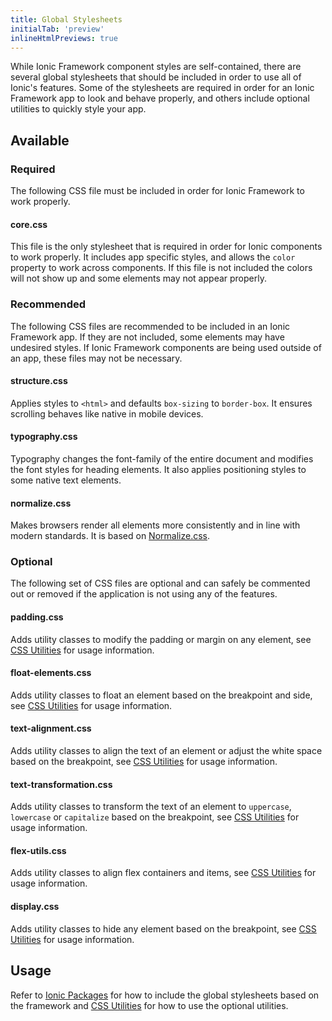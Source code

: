 ```yaml
---
title: Global Stylesheets
initialTab: 'preview'
inlineHtmlPreviews: true
---
```


<head>
  <title>Global Stylesheet: Styled CSS Component Options for Ionic Apps</title>
  <meta
    name="description"
    content="While Ionic component styles are self-contained, there are several global stylesheets and CSS options to include to utilize all features. Read to learn more."
  />
</head>

While Ionic Framework component styles are self-contained, there are several global stylesheets that should be included in order to use all of Ionic's features. Some of the stylesheets are required in order for an Ionic Framework app to look and behave properly, and others include optional utilities to quickly style your app.

## Available

### Required

The following CSS file must be included in order for Ionic Framework to work properly.

#### core.css

This file is the only stylesheet that is required in order for Ionic components to work properly. It includes app specific styles, and allows the `color` property to work across components. If this file is not included the colors will not show up and some elements may not appear properly.

### Recommended

The following CSS files are recommended to be included in an Ionic Framework app. If they are not included, some elements may have undesired styles. If Ionic Framework components are being used outside of an app, these files may not be necessary.

#### structure.css

Applies styles to `<html>` and defaults `box-sizing` to `border-box`. It ensures scrolling behaves like native in mobile devices.

#### typography.css

Typography changes the font-family of the entire document and modifies the font styles for heading elements. It also applies positioning styles to some native text elements.

#### normalize.css

Makes browsers render all elements more consistently and in line with modern standards. It is based on [Normalize.css](https://necolas.github.io/normalize.css/).

### Optional

The following set of CSS files are optional and can safely be commented out or removed if the application is not using any of the features.

#### padding.css

Adds utility classes to modify the padding or margin on any element, see [CSS Utilities](css-utilities.mdx#content-space) for usage information.

#### float-elements.css

Adds utility classes to float an element based on the breakpoint and side, see [CSS Utilities](css-utilities.mdx#element-placement) for usage information.

#### text-alignment.css

Adds utility classes to align the text of an element or adjust the white space based on the breakpoint, see [CSS Utilities](css-utilities.mdx#text-alignment) for usage information.

#### text-transformation.css

Adds utility classes to transform the text of an element to `uppercase`, `lowercase` or `capitalize` based on the breakpoint, see [CSS Utilities](css-utilities.mdx#text-transformation) for usage information.

#### flex-utils.css

Adds utility classes to align flex containers and items, see [CSS Utilities](css-utilities.mdx#flex-properties) for usage information.

#### display.css

Adds utility classes to hide any element based on the breakpoint, see [CSS Utilities](css-utilities.mdx#element-display) for usage information.

## Usage

Refer to [Ionic Packages](../intro/cdn.mdx) for how to include the global stylesheets based on the framework and [CSS Utilities](css-utilities.mdx) for how to use the optional utilities.
